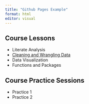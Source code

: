 ```yaml
---
title: "Github Pages Example"
format: html
editor: visual
---
```


## Course Lessons
- Literate Analysis
- [Cleaning and Wrangling Data](tidying.html)
- Data Visualization
- Functions and Packages

## Course Practice Sessions
- Practice 1
- Practice 2
